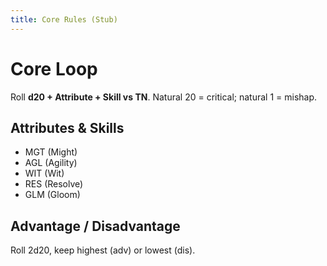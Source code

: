 ```yaml
---
title: Core Rules (Stub)
---
```


<RuleLayout>

# Core Loop
Roll **d20 + Attribute + Skill vs TN**. Natural 20 = critical; natural 1 = mishap.

## Attributes & Skills
- MGT (Might)
- AGL (Agility)
- WIT (Wit)
- RES (Resolve)
- GLM (Gloom)

## Advantage / Disadvantage
Roll 2d20, keep highest (adv) or lowest (dis).

</RuleLayout>
